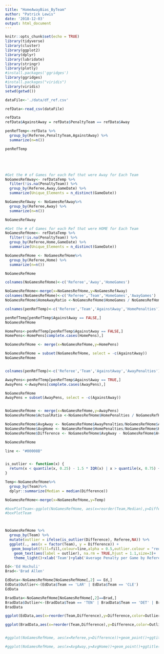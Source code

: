```yaml
---
title: "HomeAwayBias_ByTeam"
author: "Patrick Lewis"
date: '2018-12-03'
output: html_document
---
```


```r
knitr::opts_chunk$set(echo = TRUE)
library(tidyverse)
library(cluster)
library(ggplot2)
library(dplyr)
library(lubridate)
library(stringr)
library(plotly)
#install.packages('ggridges')
library(ggridges)
#install.packages("viridis")
library(viridis)
setwd(getwd())

dataFile<-'./data/df_ref.csv'

refData<-read_csv(dataFile)

```





```r
refData
refData$AgainstAway = refData$PenaltyTeam == refData$Away

penRefTemp<-refData %>%
  group_by(Referee,PenaltyTeam,AgainstAway) %>%
  summarize(n=n())

penRefTemp





#Get the # of Games for each Ref that were Away for Each Team
NoGamesRefAway<- refDataTemp %>%
  filter(!is.na(PenaltyTeam)) %>% 
  group_by(Referee,Away,GameDate) %>%
  summarize(Unique_Elements = n_distinct(GameDate))

NoGamesRefAway <- NoGamesRefAway%>%
  group_by(Referee,Away) %>%
  summarize(n=n())

NoGamesRefAway

#Get the # of Games for each Ref that were HOME for Each Team
NoGamesRefHome<- refDataTemp %>%
  filter(!is.na(PenaltyTeam)) %>% 
  group_by(Referee,Home,GameDate) %>%
  summarize(Unique_Elements = n_distinct(GameDate))

NoGamesRefHome <- NoGamesRefHome%>%
  group_by(Referee,Home) %>%
  summarize(n=n())

NoGamesRefHome

colnames(NoGamesRefHome)<-c('Referee','Away','HomeGames')

NoGamesRefHome<-merge(x=NoGamesRefHome,y=NoGamesRefAway)
colnames(NoGamesRefHome)<-c('Referee','Team','HomeGames','AwayGames')
NoGamesRefHome$HomeAwayRatio <-NoGamesRefHome$HomeGames / NoGamesRefHome$AwayGames

colnames(penRefTemp)<-c('Referee','Team','AgainstAway','HomePenalties')

penRefTemp[penRefTemp$AgainstAway == FALSE,]
NoGamesRefHome

HomePens<-penRefTemp[penRefTemp$AgainstAway == FALSE,]
HomePens<-HomePens[complete.cases(HomePens),]

NoGamesRefHome <- merge(x=NoGamesRefHome,y=HomePens)

NoGamesRefHome = subset(NoGamesRefHome, select = -c(AgainstAway))
NoGamesRefHome


colnames(penRefTemp)<-c('Referee','Team','AgainstAway','AwayPenalties')

AwayPens<-penRefTemp[penRefTemp$AgainstAway == TRUE,]
AwayPens <-AwayPens[complete.cases(AwayPens),]

NoGamesRefHome
AwayPens = subset(AwayPens, select = -c(AgainstAway))


NoGamesRefHome <- merge(x=NoGamesRefHome,y=AwayPens)
NoGamesRefHome$ActualRatio <-NoGamesRefHome$HomePenalties / NoGamesRefHome$AwayPenalties

NoGamesRefHome$AvgAway <- NoGamesRefHome$AwayPenalties/NoGamesRefHome$AwayGames
NoGamesRefHome$AvgHome <- NoGamesRefHome$HomePenalties/NoGamesRefHome$HomeGames
NoGamesRefHome$Difference <- NoGamesRefHome$AvgAway - NoGamesRefHome$AvgHome

NoGamesRefHome

line <- "#00008B"


is_outlier <- function(x) {
  return(x < quantile(x, 0.25) - 1.5 * IQR(x) | x > quantile(x, 0.75) + 1.5 * IQR(x))
}

Temp<-NoGamesRefHome%>%
  group_by(Team)%>%
  dplyr::summarize(Median = median(Difference))

NoGamesRefHome<-merge(x=NoGamesRefHome,y=Temp)

#boxPlotTeam<-ggplot(NoGamesRefHome, aes(x=reorder(Team,Median),y=Difference))+geom_boxplot(fill="firebrick",colour='midnightblue',outlier.colour = "midnightblue", outlier.alpha=1,outlier.shape = 18,alpha=0.6,outlier.size = 3)+coord_flip()+ggtitle("Difference Between Avg # of Penalties called by Referee At Home vs. Away")+xlab('Team')+ylab('Difference between Average # of Penalties Called Home - Avg # Penalties Called Away')+theme_light()+geom_hline(yintercept=0,color='navy',alpha=0.6)
#boxPlotTeam



NoGamesRefHome %>%
  group_by(Team) %>%
  mutate(outlier = ifelse(is_outlier(Difference), Referee,NA)) %>%
  ggplot(., aes(x = factor(Team), y = Difference)) +
   geom_boxplot(fill=fill,colour=line,alpha = 0.5,outlier.colour = "red4", outlier.alpha=1,outlier.shape = 18) +
    geom_text(aes(label = outlier), na.rm = TRUE,hjust = 1.1,size=3)+
    theme_light()+xlab('Team')+ylab('Average Penalty per Game by Referee')+ggtitle('Average Number of Penalties by Referee, by Team')+coord_flip()

Ed<-'Ed Hochuli'
Brad<-'Brad Allen'

EdData<-NoGamesRefHome[NoGamesRefHome[,2] == Ed,]
EdData$Outlier<-(EdData$Team == 'LAR' | EdData$Team == 'CLE')
EdData

BradData<-NoGamesRefHome[NoGamesRefHome[,2]==Brad,]
BradData$Outlier<-(BradData$Team == 'TEN' | BradData$Team == 'DET' | BradData$Team == 'LAC')
BradData

ggplot(EdData,aes(x=reorder(Team,Difference),y=Difference,color=Outlier))+geom_point(size=2.5)+coord_flip()+ggtitle('Ed Hochuli: Difference between Home and Away for Each Team')+ylab('Average # of Penalties Called Home - Average # of Penalties Called at Away')+theme_light()+xlab('Team')

ggplot(BradData,aes(x=reorder(Team,Difference),y=Difference,color=Outlier))+geom_point(size=2.5)+coord_flip()+theme_light()+ggtitle('Brad Allen: Difference between Home and Away for Each Team')+ylab('Average # of Penalties Called Home - Average # of Penalties Called at Away')+theme_light()+xlab('Team')


#ggplot(NoGamesRefHome, aes(x=Referee,y=Difference))+geom_point()+ggtitle("Number of Penalties Given by Referee By Team")+coord_flip()+xlab('Team')+ylab('Average Number of Penalties given By Referee')+theme_light()

#ggplot(NoGamesRefHome, aes(x=AvgAway,y=AvgHome))+geom_point()+ggtitle("Number of Penalties Given by Referee By Team")+coord_flip()+xlab('Average # of Penalties Away')+ylab('Average # of Penalties at Home')+theme_light()+ylim(0,17)+xlim(0,20)
```

